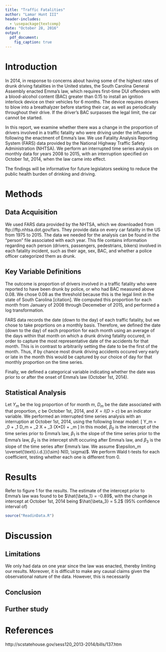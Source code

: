 ```yaml
---
title: "Traffic Fatalities"
author: "Lamar Hunt III"
header-includes:
  - \usepackage{textcomp}
date: "October 28, 2016"
output: 
  pdf_document:
    fig_caption: true
---
```



# Introduction
In 2014, in response to concerns about having some of the highest rates of drunk driving fatalities in the United states, the South Carolina General Assembly enacted Emma's law, which requires first-time DUI offenders with a blood-alcohol content (BAC) greater than 0.15 to install an ignition interlock device on their vehicles for 6 months. The device requires drivers to blow into a breathalyzer before starting their car, as well as periodically throughout their drive. If the driver's BAC surpasses the legal limit, the car cannot be started. 

In this report, we examine whether there was a change in the proportion of drivers involved in a traffic fatality who were driving under the influence following the enactment of Emma's law. We use Fatality Analysis Reporting System (FARS) data provided by the National Highway Traffic Safety Administration (NHTSA). We perform an interrupted time series analysis on monthly data for years 2008 to 2015, with an interruption specified on October 1st, 2014, when the law came into effect. 

The findings will be informative for future legislators seeking to reduce the public health burden of drinking and driving. 


# Methods
## Data Acquisition
We used FARS data provided by the NHTSA, which we downloaded from ftp://ftp.nhtsa.dot.gov/fars. They provide data on every car fatality in the US from 1975 to 2015. The data we needed for the analysis can be found in the "person" file associated with each year. This file contains information regarding each person (drivers, passengers, pedestrians, bikers) involved in each fatality incident, such as their age, sex, BAC, and whether a police officer categorized them as drunk.

## Key Variable Definitions
The outcome is proportion of drivers involved in a traffic fatality who were reported to have been drunk by police, or who had BAC measured above 0.08. We chose 0.08 as the threshold because this is the legal limit in the state of South Carolina [citation]. We computed this proportion for each month from January of 2008 through Decemeber of 2015, and performed a log transformation.

FARS data records the date (down to the day) of each traffic fatality, but we chose to take proprtions on a monthly basis. Therefore, we defined the date (down to the day) of each proportion for each month using an average of the days within that month on which a drunk driving fatality occured, in order to capture the most representative date of the accidents for that month. This is in contrast to arbitrarily setting the date to be the first of the month. Thus, if by chance most drunk driving accidents occured very early or late in the month this would be captured by our choice of day for that monthly proportion on the time series. 

Finally, we defined a categorical variable indicating whether the date was prior to or after the onset of Emma's law (October 1st, 2014).

## Statistical Analysis
Let $Y_m$ be the log proportion of for month $m$, $D_m$ be the date associated with that proportion, $c$ be October 1st, 2014, and $X = I(D > c)$ be an indicator variable. We performed an interrupted time series analysis with an interruption at October 1st, 2014, using the following linear model:
\[
Y_m = \beta_0 + \beta_1 D_m + \beta_2 X + \beta_3 (X*D) + \epsilon_m
\]
In this model, $\beta_0$ is the intercept of the time series prior to Emma's law, $\beta_1$ is the slope of the time series prior to the Emma's law, $\beta_2$ is the intercept shift occuring after Emma's law, and $\beta_3$ is the slope of the time series after Emma's law. We assume $\epsilon_m \overset{\text{i.i.d.}}{\sim} N(0, \sigma)$. We perform Wald t-tests for each coefficient, testing whether each one is different from 0. 

# Results
Refer to figure 1 for the results. The estimate of the intercept prior to Emma's law was found to be $\hat{\beta_1} = -0.89$, with the change in intercept at October 1st, 2014 being $\hat{\beta_3} = 5.2$ (95% confidence interval of)
\begin{table}[!htbp] \centering 
  \caption{Linear Model Results} 
  \label{Label} 
\begin{tabular}{@{\extracolsep{5pt}}lc} 
\\[-1.8ex]\hline 
\hline \\[-1.8ex] 
 & \multicolumn{1}{c}{\textit{Dependent variable:}} \\ 
\cline{2-2} 
\\[-1.8ex] & log(prop) \\ 
\hline \\[-1.8ex] 
 $\beta_1$ (Date) & 0.00004 \\ 
  & (0.00003) \\ 
  & \\ 
 $\beta_2$ (Change in intercept) & 5.198$^{***}$ \\ 
  & (1.029) \\ 
  & \\ 
 $\beta_3$ (Change in slope) & $-$0.002$^{***}$ \\ 
  & (0.0004) \\ 
  & \\ 
 $\beta_0$ (intercept) & $-$0.890$^{***}$ \\ 
  & (0.043) \\ 
  & \\ 
\hline \\[-1.8ex] 
Observations & 96 \\ 
R$^{2}$ & 0.708 \\ 
Adjusted R$^{2}$ & 0.698 \\ 
Residual Std. Error & 0.194 (df = 92) \\ 
F Statistic & 74.280$^{***}$ (df = 3; 92) \\ 
\hline 
\hline \\[-1.8ex] 
\textit{Note:}  & \multicolumn{1}{r}{$^{*}$p$<$0.1; $^{**}$p$<$0.05; $^{***}$p$<$0.01} \\ 
\end{tabular} 
\end{table} 

```r
source("ReadinData.R")
```


# Discussion
## Limitations
We only had data on one year since the law was enacted, thereby limiting our results. Moreover, it is difficult to make any causal claims given the observational nature of the data. However, this is necessarily  

## Conclusion

## Further study

# References
http://scstatehouse.gov/sess120_2013-2014/bills/137.htm
```r

```


